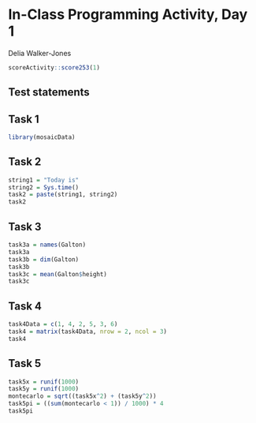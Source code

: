 # In-Class Programming Activity, Day 1

Delia Walker-Jones

```r
scoreActivity::score253(1)
```


## Test statements

## Task 1
```r
library(mosaicData)
```

## Task 2
```r
string1 = "Today is"
string2 = Sys.time()
task2 = paste(string1, string2)
task2
```

## Task 3
```r
task3a = names(Galton)
task3a
task3b = dim(Galton)
task3b
task3c = mean(Galton$height)
task3c
```

## Task 4
```r
task4Data = c(1, 4, 2, 5, 3, 6)
task4 = matrix(task4Data, nrow = 2, ncol = 3)
task4
```

## Task 5
```r
task5x = runif(1000)
task5y = runif(1000)
montecarlo = sqrt((task5x^2) + (task5y^2))
task5pi = ((sum(montecarlo < 1)) / 1000) * 4
task5pi
```



